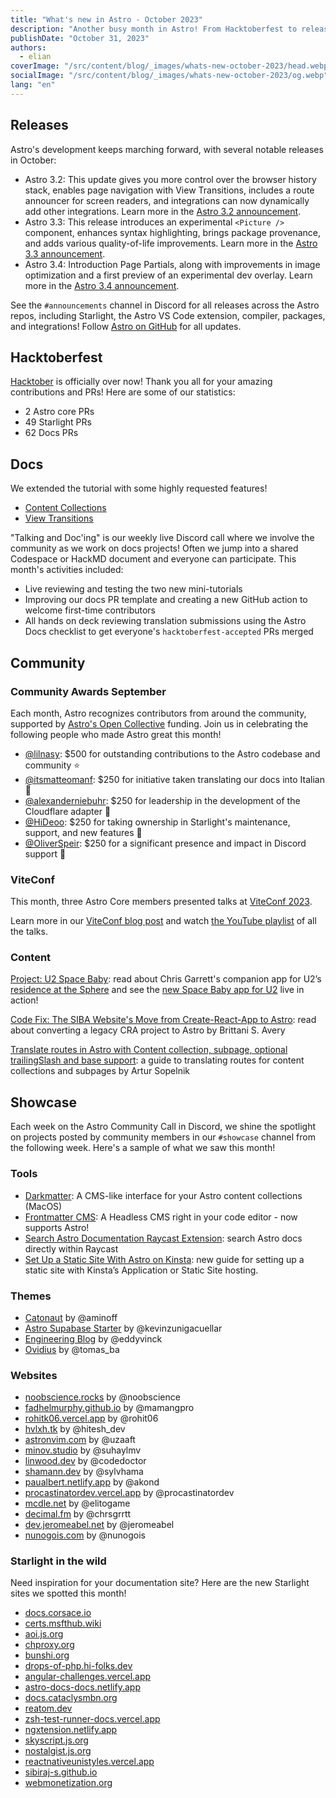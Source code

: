 ```yaml
---
title: "What's new in Astro - October 2023"
description: "Another busy month in Astro! From Hacktoberfest to releasing Page Partials. Read up on everything that happened this month in the Astro universe."
publishDate: "October 31, 2023"
authors:
  - elian
coverImage: "/src/content/blog/_images/whats-new-october-2023/head.webp"
socialImage: "/src/content/blog/_images/whats-new-october-2023/og.webp"
lang: "en"
---
```


## Releases

Astro's development keeps marching forward, with several notable releases in October:

- Astro 3.2: This update gives you more control over the browser history stack, enables page navigation with View Transitions, includes a route announcer for screen readers, and integrations can now dynamically add other integrations. Learn more in the [Astro 3.2 announcement](/blog/astro-320/).
- Astro 3.3: This release introduces an experimental `<Picture />` component, enhances syntax highlighting, brings package provenance, and adds various quality-of-life improvements. Learn more in the [Astro 3.3 announcement](/blog/astro-330/).
- Astro 3.4: Introduction Page Partials, along with improvements in image optimization and a first preview of an experimental dev overlay. Learn more in the [Astro 3.4 announcement](/blog/astro-340/).

See the `#announcements` channel in Discord for all releases across the Astro repos, including Starlight, the Astro VS Code extension, compiler, packages, and integrations! Follow [Astro on GitHub](https://github.com/withastro/) for all updates.

## Hacktoberfest

[Hacktober](https://hacktoberfest.com/) is officially over now! Thank you all for your amazing contributions and PRs! Here are some of our statistics:

- 2 Astro core PRs
- 49 Starlight PRs
- 62 Docs PRs

## Docs

We extended the tutorial with some highly requested features!

- [Content Collections](https://docs.astro.build/en/tutorials/add-content-collections/)
- [View Transitions](https://docs.astro.build/en/tutorials/add-view-transitions/)

"Talking and Doc'ing" is our weekly live Discord call where we involve the community as we work on docs projects! Often we jump into a shared Codespace or HackMD document and everyone can participate. This month's activities included:

- Live reviewing and testing the two new mini-tutorials
- Improving our docs PR template and creating a new GitHub action to welcome first-time contributors
- All hands on deck reviewing translation submissions using the Astro Docs checklist to get everyone's `hacktoberfest-accepted` PRs merged

## Community

### Community Awards September

Each month, Astro recognizes contributors from around the community, supported by [Astro's Open Collective](https://opencollective.com/astrodotbuild) funding. Join us in celebrating the following people who made Astro great this month!

- [@lilnasy](https://github.com/lilnasy): $500 for outstanding contributions to the Astro codebase and community ⭐️
- [@itsmatteomanf](https://github.com/itsmatteomanf): $250 for initiative taken translating our docs into Italian 🍾
- [@alexanderniebuhr](https://github.com/alexanderniebuhr): $250 for leadership in the development of the Cloudflare adapter 🎉
- [@HiDeoo](https://github.com/hideoo): $250 for taking ownership in Starlight's maintenance, support, and new features 🥳
- [@OliverSpeir](https://github.com/oliverspeir): $250 for a significant presence and impact in Discord support 🎈

### ViteConf

This month, three Astro Core members presented talks at [ViteConf 2023](https://viteconf.org/23/).

Learn more in our [ViteConf blog post](https://astro.build/blog/viteconf-2023/) and watch [the YouTube playlist](https://www.youtube.com/watch?v=veCxKeLl35A&list=PLqGQbXn_GDmkOsHI7-Wrbv1GgAA4tJZhg) of all the talks.

### Content

[Project: U2 Space Baby](https://www.chrsgrrtt.com/u2-space-baby): read about Chris Garrett's companion app for U2’s [residence at the Sphere](https://www.u2.com/splash) and see the [new Space Baby app for U2](https://u2spacebaby.u2.com/) live in action!

[Code Fix: The SIBA Website's Move from Create-React-App to Astro](https://brittanisavery.com/post/move-siba-to-astro): read about converting a legacy CRA project to Astro by Brittani S. Avery

[Translate routes in Astro with Content collection, subpage, optional trailingSlash and base support](https://www.webdesign-sopelnik.de/en/blog/translate-routes-for-astro-content-collections-or-subpages-with-trailingslash-and-base-support/): a guide to translating routes for content collections and subpages by Artur Sopelnik 

## Showcase

Each week on the Astro Community Call in Discord, we shine the spotlight on projects posted by community members in our `#showcase` channel from the following week. Here's a sample of what we saw this month!

### Tools

- [Darkmatter](https://getdarkmatter.dev/): A CMS-like interface for your Astro content collections (MacOS)
- [Frontmatter CMS](https://frontmatter.codes/):  A Headless CMS right in your code editor - now supports Astro!
- [Search Astro Documentation Raycast Extension](https://www.raycast.com/ElianCodes/search-astro-docs): search Astro docs directly within Raycast
- [Set Up a Static Site With Astro on Kinsta](https://kinsta.com/docs/astro-static-site/): new guide for setting up a static site with Kinsta’s Application or Static Site hosting.

### Themes

- [Catonaut](https://github.com/AminoffZ/catonaut) by @aminoff
- [Astro Supabase Starter](https://github.com/kevinzunigacuellar/astro-supabase) by @kevinzunigacuellar
- [Engineering Blog](https://astro.build/themes/details/engineering-blog/) by @eddyvinck
- [Ovidius](https://ovidius-astro-theme.netlify.app/) by @tomas_ba

### Websites

- [noobscience.rocks](https://www.noobscience.rocks/) by @noobscience
- [fadhelmurphy.github.io](https://fadhelmurphy.github.io/) by @mamangpro
- [rohitk06.vercel.app](https://rohitk06.vercel.app/) by @rohit06
- [hvlxh.tk](https://www.hvlxh.tk/) by @hitesh_dev
- [astronvim.com](https://astronvim.com/) by @uzaaft
- [minov.studio](https://www.minov.studio/en/) by @suhaylmv
- [linwood.dev](https://www.linwood.dev/) by @codedoctor
- [shamann.dev](https://shamann.dev/) by @sylvhama
- [paualbert.netlify.app](https://paualbert.netlify.app/) by @akond
- [procastinatordev.vercel.app](https://procastinatordev.vercel.app/) by @procastinatordev
- [mcdle.net](https://www.mcdle.net/) by @elitogame
- [decimal.fm](https://www.decimal.fm/) by @chrsgrrtt
- [dev.jeromeabel.net](https://dev.jeromeabel.net/) by @jeromeabel
- [nunogois.com](https://www.nunogois.com/) by @nunogois

### Starlight in the wild

Need inspiration for your documentation site? Here are the new Starlight sites we spotted this month!

- [docs.corsace.io](https://docs.corsace.io/en/)
- [certs.msfthub.wiki](https://certs.msfthub.wiki/)
- [aoi.js.org](https://aoi.js.org/)
- [chproxy.org](https://www.chproxy.org/)
- [bunshi.org](https://www.bunshi.org)
- [drops-of-php.hi-folks.dev](https://drops-of-php.hi-folks.dev/)
- [angular-challenges.vercel.app](https://angular-challenges.vercel.app)
- [astro-docs-docs.netlify.app](https://astro-docs-docs.netlify.app/)
- [docs.cataclysmbn.org](https://docs.cataclysmbn.org/en/)
- [reatom.dev](https://www.reatom.dev/)
- [zsh-test-runner-docs.vercel.app](https://zsh-test-runner-docs.vercel.app/)
- [ngxtension.netlify.app](https://ngxtension.netlify.app/)
- [skyscript.js.org](https://skyscript.js.org/)
- [nostalgist.js.org](https://nostalgist.js.org/)
- [reactnativeunistyles.vercel.app](https://reactnativeunistyles.vercel.app/)
- [sibiraj-s.github.io](https://sibiraj-s.github.io/ngx-editor)
- [webmonetization.org](https://[webmonetization.org]/docs/)

